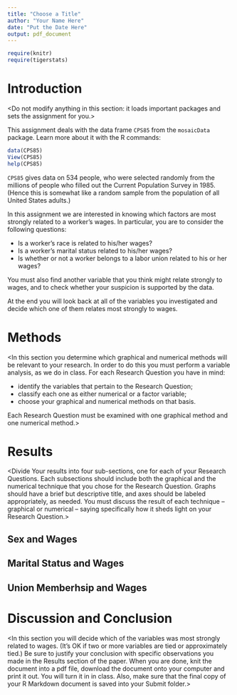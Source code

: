 ---
title: "Choose a Title"
author: "Your Name Here"
date: "Put the Date Here"
output: pdf_document
---

```{r include=FALSE}
require(knitr)
require(tigerstats)
```

# Introduction

<Do not modify anything in this section:  it loads important packages and sets the assignment for you.>

This assignment deals with the data frame `CPS85` from the `mosaicData` package.  Learn more about it with the R commands:

```{r eval=FALSE}
data(CPS85)
View(CPS85)
help(CPS85)
```

`CPS85` gives data on 534 people, who were selected randomly from the millions of people who filled out the Current Population Survey in 1985.  (Hence this is somewhat like a random sample from the population of all United States adults.)

In this assignment we are interested in knowing which factors are most strongly related to a worker's wages.  In particular, you are to consider the following questions:

* Is a worker's race is related to his/her wages?
* Is a worker's marital status related to his/her wages?
* Is whether or not a worker belongs to a labor union related to his or her wages?

You must also find another variable that you think might relate strongly to wages, and to check whether your suspicion is supported by the data.

At the end  you will look back at all of the variables you investigated and decide which one of them relates most strongly to wages.

# Methods

<In this section you determine which graphical and numerical methods will be relevant to your research.  In order to do this you must perform a variable analysis, as we do in class.  For each Research Question you have in mind:

* identify the variables that pertain to the Research Question;
* classify each one as either numerical or a factor variable;
* choose your graphical and numerical methods on that basis.

Each Research Question must be examined with one graphical method and one numerical method.>




# Results

<Divide Your results into four sub-sections, one for each of your Research Questions.  Each subsections should include both the graphical and the numerical technique that you chose for the Research Question.  Graphs should have a brief but descriptive title, and axes should be labeled appropriately, as needed.  You must discuss the result of each technique -- graphical or numerical -- saying specifically how it sheds light on your Research Question.>


## Sex and Wages





## Marital Status and Wages






## Union Memberhsip and Wages







# Discussion and Conclusion

<In this section you will decide which of the variables was most strongly related to wages.  (It's OK if two or more variables are tied or approximately tied.)  Be sure to justify your conclusion with specific observations you made in the Results section of the paper.  When you are done, knit the document into a pdf file, download the document onto your computer and print it out.  You will turn it in in class.  Also, make sure that the final copy of your R Markdown document is saved into your Submit folder.>